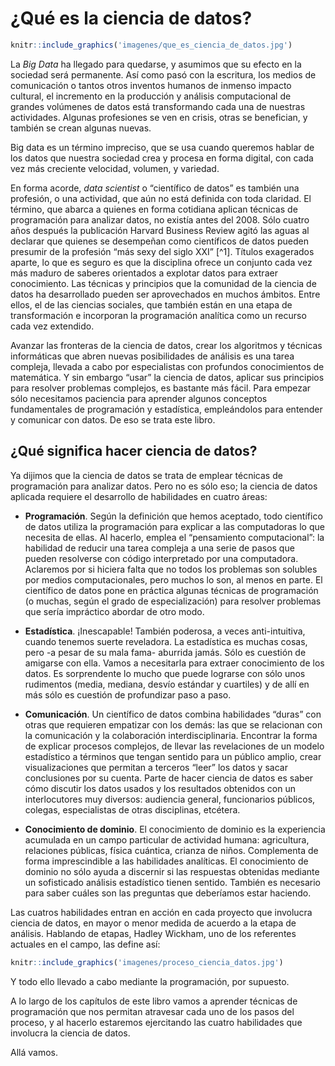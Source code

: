 # ¿Qué es la ciencia de datos?

```r
knitr::include_graphics('imagenes/que_es_ciencia_de_datos.jpg')
```


La _Big Data_ ha llegado para quedarse, y asumimos que su efecto en la sociedad será permanente. Así como pasó con la escritura, los medios de comunicación o tantos otros inventos humanos de inmenso impacto cultural, el incremento en la producción y análisis computacional de grandes volúmenes de datos está transformando cada una de nuestras actividades. Algunas profesiones se ven en crisis, otras se benefician, y también se crean algunas nuevas. 


Big data es un término impreciso, que se usa cuando queremos hablar de los datos que nuestra sociedad crea y procesa en forma digital, con cada vez más creciente velocidad, volumen, y variedad.


En forma acorde, _data scientist_ o "científico de datos" es también una profesión, o una actividad, que aún no está definida con toda claridad. El término, que abarca a quienes en forma cotidiana aplican técnicas de programación para analizar datos, no existía antes del 2008. Sólo cuatro años después la publicación Harvard Business Review agitó las aguas al declarar que quienes se desempeñan como científicos de datos pueden presumir de la profesión "más sexy del siglo XXI” [^1]. Títulos exagerados aparte, lo que es seguro es que la disciplina ofrece un conjunto cada vez más maduro de saberes orientados a explotar datos para extraer conocimiento. Las técnicas y principios que la comunidad de la ciencia de datos ha desarrollado pueden ser aprovechados en muchos ámbitos. Entre ellos, el de las ciencias sociales, que también están en una etapa de transformación e incorporan la programación analítica como un recurso cada vez extendido. 


Avanzar las fronteras de la ciencia de datos, crear los algoritmos y técnicas informáticas que abren nuevas posibilidades de análisis es una tarea compleja, llevada a cabo por especialistas con profundos conocimientos de matemática. Y sin embargo "usar" la ciencia de datos, aplicar sus principios para resolver problemas complejos, es bastante más fácil. Para empezar sólo necesitamos paciencia para aprender algunos conceptos fundamentales de programación y estadística, empleándolos para entender y comunicar con datos. De eso se trata este libro.


## ¿Qué significa hacer ciencia de datos?

Ya dijimos que la ciencia de datos se trata de emplear técnicas de programación para analizar datos. Pero no es sólo eso; la ciencia de datos aplicada requiere el desarrollo de habilidades en cuatro áreas:

* __Programación__. Según la definición que hemos aceptado, todo científico de datos utiliza la programación para explicar a las computadoras lo que necesita de ellas. Al hacerlo, emplea el "pensamiento computacional": la habilidad de reducir una tarea compleja a una serie de pasos que pueden resolverse con código interpretado por una computadora. Aclaremos por si hiciera falta que no todos los problemas son solubles por medios computacionales, pero muchos lo son, al menos en parte. El científico de datos pone en práctica algunas técnicas de programación (o muchas, según el grado de especialización) para resolver problemas que sería impráctico abordar de otro modo.

* __Estadística__. ¡Inescapable! También poderosa, a veces anti-intuitiva, cuando tenemos suerte reveladora. La estadística es muchas cosas, pero -a pesar de su mala fama- aburrida jamás. Sólo es cuestión de amigarse con ella. Vamos a necesitarla para extraer conocimiento de los datos. Es sorprendente lo mucho que puede lograrse con sólo unos rudimentos (media, mediana, desvío estándar y cuartiles) y de allí en más sólo es cuestión de profundizar paso a paso.

* __Comunicación__. Un científico de datos combina habilidades "duras" con otras que requieren empatizar con los demás: las que se relacionan con la comunicación y la colaboración interdisciplinaria. Encontrar la forma de explicar procesos complejos, de llevar las revelaciones de un modelo estadístico a términos que tengan sentido para un público amplio, crear visualizaciones que permitan a terceros "leer" los datos y sacar conclusiones por su cuenta. Parte de hacer ciencia de datos es saber cómo discutir los datos usados y los resultados obtenidos con un interlocutores muy diversos: audiencia general, funcionarios públicos, colegas, especialistas de otras disciplinas, etcétera.

* __Conocimiento de dominio__. El conocimiento de dominio es la experiencia acumulada en un campo particular de actividad humana: agricultura, relaciones públicas, física cuántica, crianza de niños. Complementa de forma imprescindible a las habilidades analíticas. El conocimiento de dominio no sólo ayuda a discernir si las respuestas obtenidas mediante un sofisticado análisis estadístico tienen sentido. También es necesario para saber cuáles son las preguntas que deberíamos estar haciendo. 


Las cuatros habilidades entran en acción en cada proyecto que involucra ciencia de datos, en mayor o menor medida de acuerdo a la etapa de análisis. Hablando de etapas, Hadley Wickham, uno de los referentes actuales en el campo, las define así:

```r
knitr::include_graphics('imagenes/proceso_ciencia_datos.jpg')
```


Y todo ello llevado a cabo mediante la programación, por supuesto. 

A lo largo de los capítulos de este libro vamos a aprender técnicas de programación que nos permitan atravesar cada uno de los pasos del proceso, y al hacerlo estaremos ejercitando las cuatro habilidades que involucra la ciencia de datos. 

Allá vamos.





